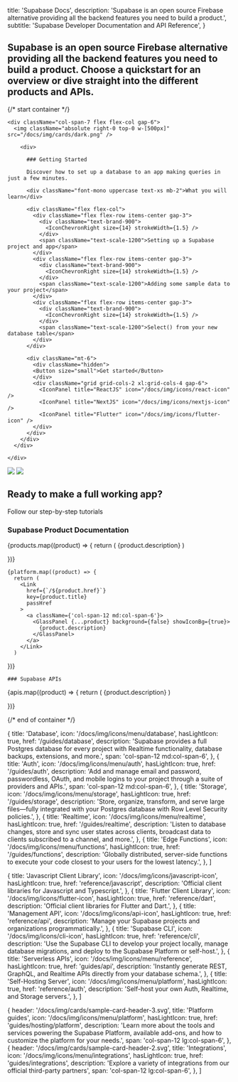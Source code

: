 
  title: 'Supabase Docs',
  description: 'Supabase is an open source Firebase alternative providing all the backend features you need to build a product.',
  subtitle: 'Supabase Developer Documentation and API Reference',
}

<h2 className="text-base max-w-xl m-0">
  Supabase is an open source Firebase alternative providing all the backend features you need to build a product. Choose a quickstart for an overview or dive straight into the different products and APIs.
</h2>

{/* start container */}

<div className="flex flex-col gap-12 my-12">

<div className="-space-y-px">
  <div className="
    border border-scale-400 px-12 pb-8 pt-2 relative overflow-hidden 
    grid grid-cols-12
    rounded-tl-xl
    rounded-tr-xl
    ">

    <div className="col-span-7 flex flex-col gap-6">
      <img className="absolute right-0 top-0 w-[500px]" src="/docs/img/cards/dark.png" />

        <div>

          ### Getting Started

          Discover how to set up a database to an app making queries in just a few minutes.

          <div className="font-mono uppercase text-xs mb-2">What you will learn</div>

          <div className="flex flex-col">
            <div className="flex flex-row items-center gap-3">
              <div className="text-brand-900">
                <IconChevronRight size={14} strokeWidth={1.5} />
              </div>
              <span className="text-scale-1200">Setting up a Supabase project and app</span>
            </div>
            <div className="flex flex-row items-center gap-3">
              <div className="text-brand-900">
                <IconChevronRight size={14} strokeWidth={1.5} />
              </div>
              <span className="text-scale-1200">Adding some sample data to your project</span>
            </div>
            <div className="flex flex-row items-center gap-3">
              <div className="text-brand-900">
                <IconChevronRight size={14} strokeWidth={1.5} />
              </div>
              <span className="text-scale-1200">Select() from your new database table</span>
            </div>
          </div>

          <div className="mt-6">
            <div className="hidden">
            <Button size="small">Get started</Button>
            </div>
            <div className="grid grid-cols-2 xl:grid-cols-4 gap-6">
              <IconPanel title="ReactJS" icon="/docs/img/icons/react-icon" />
              <IconPanel title="NextJS" icon="/docs/img/icons/nextjs-icon" />
              <IconPanel title="Flutter" icon="/docs/img/icons/flutter-icon" />
            </div>
          </div>
        </div>
      </div>

    </div>

  <div
    className="
    border
    relative
    px-12 h-20
    rounded-bl-xl
    rounded-br-xl
    border-scale-400
    overflow-hidden
    min-w-full"
  >
    <img
      className="z-0 absolute left-12 top-3 lg:top-1 mt-auto mb-auto w-[64px] lg:w-[96px]"
      src="/docs/img/cards/tutorials-small.svg"
    />
    <img
      className="z-0 absolute -left-32 -bottom-48 w-[320px]"
      src="/docs/img/purple-glow-dark.png"
    />
    <div className="z-10 ml-[96px] lg:ml-[128px] flex flex-col items-start justify-center lg:justify-start lg:flex-row lg:items-center lg:gap-3 h-full">
      <h2 className="text-sm lg:text-base text-scale-1200 m-0">Ready to make a full working app?</h2>
      <p className="text-sm lg:text-base text-scale-1100 m-0">Follow our step-by-step <Link href="/docs/guides/tutorials"><a className="m-0">tutorials</a></Link></p>
    </div>
  </div>
</div>

<div>
  <div className="max-w-xl">

### Supabase Product Documentation

  </div>

  <div className="grid grid-cols-12 gap-6 not-prose">
    {products.map((product) => {
      return (
        <Link
          href={`${product.href}`}
          key={product.title}
          passHref
        >
          <a className={product.span ?? 'col-span-12 md:col-span-4'}>
            <GlassPanel {...product} background={true} showIconBg={true} showLink={true}>
              {product.description}
            </GlassPanel>
          </a>
        </Link>
      )

})}

    {platform.map((product) => {
      return (
        <Link
          href={`/${product.href}`}
          key={product.title}
          passHref
        >
          <a className={'col-span-12 md:col-span-6'}>
            <GlassPanel {...product} background={false} showIconBg={true}>
              {product.description}
            </GlassPanel>
          </a>
        </Link>
      )

})}

  </div>

</div>

<div>

  <div className="max-w-xl">

    ### Supabase APIs

  </div>

  <div className="grid grid-cols-12 gap-6 not-prose">
    {apis.map((product) => {
      return (
        <Link
          href={`/${product.href}`}
          key={product.title}
          passHref
        >
          <a className={product.span ?? 'col-span-12 lg:col-span-4'}>
            <GlassPanel {...product} background={false}>
              {product.description}
            </GlassPanel>
          </a>
        </Link>
      )

})}

  </div>
</div>

{/* end of container */}

</div>

  {
    title: 'Database',
    icon: '/docs/img/icons/menu/database',
    hasLightIcon: true,
    href: '/guides/database',
    description: 'Supabase provides a full Postgres database for every project with Realtime functionality, database backups, extensions, and more.',
    span: 'col-span-12 md:col-span-6',
  },
  {
    title: 'Auth',
    icon: '/docs/img/icons/menu/auth',
    hasLightIcon: true,
    href: '/guides/auth',
    description: 'Add and manage email and password, passwordless, OAuth, and mobile logins to your project through a suite of providers and APIs.',
    span: 'col-span-12 md:col-span-6',
  },
  {
    title: 'Storage',
    icon: '/docs/img/icons/menu/storage',
    hasLightIcon: true,
    href: '/guides/storage',
    description: 'Store, organize, transform, and serve large files—fully integrated with your Postgres database with Row Level Security policies.',
  },
  {
    title: 'Realtime',
    icon: '/docs/img/icons/menu/realtime',
    hasLightIcon: true,
    href: '/guides/realtime',
    description: 'Listen to database changes, store and sync user states across clients, broadcast data to clients subscribed to a channel, and more.',
  },
  {
    title: 'Edge Functions',
    icon: '/docs/img/icons/menu/functions',
    hasLightIcon: true,
    href: '/guides/functions',
    description: 'Globally distributed, server-side functions to execute your code closest to your users for the lowest latency.',
  },
]

  {
    title: 'Javascript Client Library',
    icon: '/docs/img/icons/javascript-icon',
    hasLightIcon: true,
    href: 'reference/javascript',
    description: 'Official client libraries for Javascript and Typescript.',
  },
  {
    title: 'Flutter Client Library',
    icon: '/docs/img/icons/flutter-icon',
    hasLightIcon: true,
    href: 'reference/dart',
    description: 'Official client libraries for Flutter and Dart.',
  },
  {
    title: 'Management API',
    icon: '/docs/img/icons/api-icon',
    hasLightIcon: true,
    href: 'reference/api',
    description: 'Manage your Supabase projects and organizations programmatically.',
  },
  {
    title: 'Supabase CLI',
    icon: '/docs/img/icons/cli-icon',
    hasLightIcon: true,
    href: 'reference/cli',
    description: 'Use the Supabase CLI to develop your project locally, manage database migrations, and deploy to the Supabase Platform or self-host.',
  },
  {
    title: 'Serverless APIs',
    icon: '/docs/img/icons/menu/reference',
    hasLightIcon: true,
    href: 'guides/api',
    description: 'Instantly generate REST, GraphQL, and Realtime APIs directly from your database schema.',
  },
  {
    title: 'Self-Hosting Server',
    icon: '/docs/img/icons/menu/platform',
    hasLightIcon: true,
    href: 'reference/auth',
    description: 'Self-host your own Auth, Realtime, and Storage servers.',
  },
]

  {
    header: '/docs/img/cards/sample-card-header-3.svg',
    title: 'Platform guides',
    icon: '/docs/img/icons/menu/platform',
    hasLightIcon: true,
    href: 'guides/hosting/platform',
    description: 'Learn more about the tools and services powering the Supabase Platform, available add-ons, and how to customize the platform for your needs.',
    span: 'col-span-12 lg:col-span-6',
  },
  {
    header: '/docs/img/cards/sample-card-header-2.svg',
    title: 'Integrations',
    icon: '/docs/img/icons/menu/integrations',
    hasLightIcon: true,
    href: 'guides/integrations',
    description: 'Explore a variety of integrations from our official third-party partners',
    span: 'col-span-12 lg:col-span-6',
  },
]


